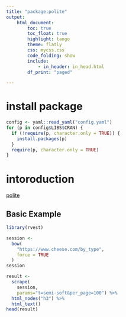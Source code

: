 ```yaml
---
title: "package:polite"
output:
    html_document:
        toc: true
        toc_float: true
        highlight: tango
        theme: flatly
        css: mycss.css
        code_folding: show
        include:
            - in_header: in_head.html
        df_print: "paged"

---
```


# install package

```r
config <- yaml::read_yaml("config.yaml")
for (p in config$LIBS$CRAN) {
  if (!require(p, character.only = TRUE)) {
    install.packages(p)
  }
  require(p, character.only = TRUE)
}

```



# intoroduction

[polite](https://github.com/dmi3kno/polite)



## Basic Example

```r
library(rvest)

session <- 
  bow(
    "https://www.cheese.com/by_type", 
    force = TRUE
  )
session

```

```r
result <-
  scrape(
    session, 
    params="t=semi-soft&per_page=100") %>% 
  html_nodes("h3") %>% 
  html_text()
head(result)
```









